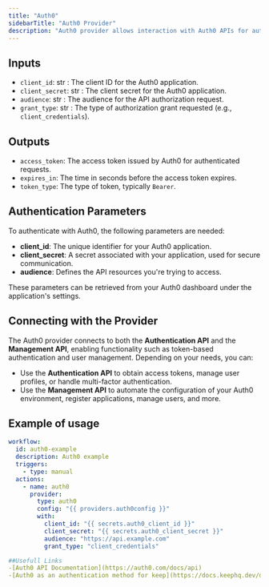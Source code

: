 ```yaml
---
title: "Auth0"
sidebarTitle: "Auth0 Provider"
description: "Auth0 provider allows interaction with Auth0 APIs for authentication and user management."
---
```


## Inputs

- `client_id`: str : The client ID for the Auth0 application.
- `client_secret`: str : The client secret for the Auth0 application.
- `audience`: str : The audience for the API authorization request.
- `grant_type`: str : The type of authorization grant requested (e.g., `client_credentials`).

## Outputs

- `access_token`: The access token issued by Auth0 for authenticated requests.
- `expires_in`: The time in seconds before the access token expires.
- `token_type`: The type of token, typically `Bearer`.

## Authentication Parameters

To authenticate with Auth0, the following parameters are needed:
- **client_id**: The unique identifier for your Auth0 application.
- **client_secret**: A secret associated with your application, used for secure communication.
- **audience**: Defines the API resources you're trying to access.

These parameters can be retrieved from your Auth0 dashboard under the application's settings.

## Connecting with the Provider

The Auth0 provider connects to both the **Authentication API** and the **Management API**, enabling functionality such as token-based authentication and user management. Depending on your needs, you can:
- Use the **Authentication API** to obtain access tokens, manage user profiles, or handle multi-factor authentication.
- Use the **Management API** to automate the configuration of your Auth0 environment, register applications, manage users, and more.

## Example of usage

```yaml
workflow:
  id: auth0-example
  description: Auth0 example
  triggers:
    - type: manual
  actions:
    - name: auth0
      provider:
        type: auth0
        config: "{{ providers.auth0config }}"
        with:
          client_id: "{{ secrets.auth0_client_id }}"
          client_secret: "{{ secrets.auth0_client_secret }}"
          audience: "https://api.example.com"
          grant_type: "client_credentials"

##Usefull Links
-[Auth0 API Documentation](https://auth0.com/docs/api)
-[Auth0 as an authentication method for keep](https://docs.keephq.dev/deployment/authentication/auth0-auth)
